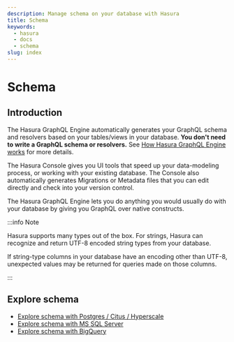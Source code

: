 ```yaml
---
description: Manage schema on your database with Hasura
title: Schema
keywords:
  - hasura
  - docs
  - schema
slug: index
---
```



# <Schema /> Schema

## Introduction

The Hasura GraphQL Engine automatically generates your GraphQL schema and resolvers based on your tables/views in your
database. **You don't need to write a GraphQL schema or resolvers.** See
[How Hasura GraphQL Engine works](/getting-started/how-it-works/index.mdx) for more details.

The Hasura Console gives you UI tools that speed up your data-modeling process, or working with your existing database.
The Console also automatically generates Migrations or Metadata files that you can edit directly and check into your
version control.

The Hasura GraphQL Engine lets you do anything you would usually do with your database by giving you GraphQL over native
constructs.

:::info Note

Hasura supports many types out of the box. For strings, Hasura can recognize and return UTF-8 encoded string types from your database.

If string-type columns in your database have an encoding other than UTF-8, unexpected values may be returned for queries made on those columns.

:::

## Explore schema

- [Explore schema with Postgres / Citus / Hyperscale](/schema/postgres/index.mdx)
- [Explore schema with MS SQL Server](/schema/ms-sql-server/index.mdx)
- [Explore schema with BigQuery](/schema/bigquery/index.mdx)

<!-- .. TODO: DB-COMPATIBILITY
  .. toctree::
    :maxdepth: 1

    Tables basics <tables>
    Table relationships <table-relationships/index>
    Remote relationships <remote-relationships/index>
    Extend with views <views>
    Extend with SQL functions <custom-functions>
    Enum type fields <enums>
    Computed fields <computed-fields>
    Customize auto-generated fields <custom-field-names>
    Data validations <data-validations>
    Using an existing database <using-existing-database>
    Relay schema <relay-schema> -->

